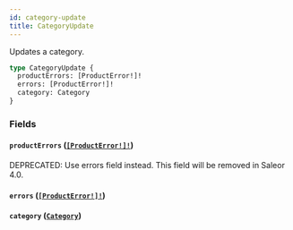 ```yaml
---
id: category-update
title: CategoryUpdate
---
```


Updates a category.

```graphql
type CategoryUpdate {
  productErrors: [ProductError!]!
  errors: [ProductError!]!
  category: Category
}
```

### Fields

#### `productErrors` ([`[ProductError!]!`](../../../developer/api-reference/objects/product-error))

<span class="badge badge--warning">DEPRECATED: Use errors field instead. This field will be removed in Saleor 4.0.</span>

#### `errors` ([`[ProductError!]!`](../../../developer/api-reference/objects/product-error))

#### `category` ([`Category`](../../../developer/api-reference/objects/category))
